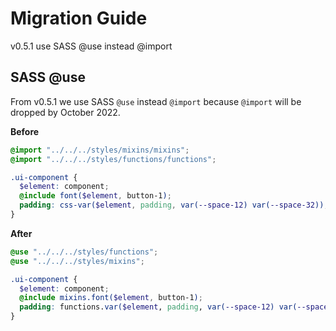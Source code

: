 
<Meta title="Releases/v0.5.x/v0.5.1/Migration Guide" />

# Migration Guide

v0.5.1 use SASS @use instead @import

<PageOutline/>

## SASS @use
From v0.5.1 we use SASS `@use` instead `@import` because `@import` will be dropped by October 2022.

**Before**

```scss
@import "../../../styles/mixins/mixins";
@import "../../../styles/functions/functions";

.ui-component {
  $element: component;
  @include font($element, button-1);
  padding: css-var($element, padding, var(--space-12) var(--space-32));
}
```

**After**
```scss
@use "../../../styles/functions";
@use "../../../styles/mixins";

.ui-component {
  $element: component;
  @include mixins.font($element, button-1);
  padding: functions.var($element, padding, var(--space-12) var(--space-32));
}
```
